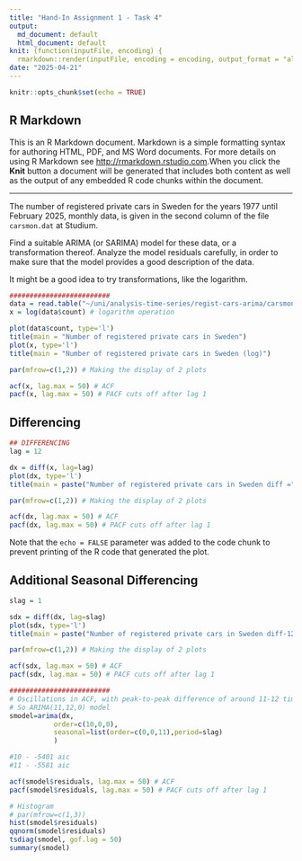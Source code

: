 ```yaml
---
title: "Hand-In Assignment 1 - Task 4"
output: 
  md_document: default
  html_document: default
knit: (function(inputFile, encoding) {
  rmarkdown::render(inputFile, encoding = encoding, output_format = "all") })
date: "2025-04-21"
---
```


```r
knitr::opts_chunk$set(echo = TRUE)
```

## R Markdown

This is an R Markdown document. Markdown is a simple formatting syntax for authoring HTML, PDF, and MS Word documents. For more details on using R Markdown see <http://rmarkdown.rstudio.com>.When you click the **Knit** button a document will be generated that includes both content as well as the output of any embedded R code chunks within the document. 

<hr/>

The number of registered private cars in Sweden for the years 1977 until February 2025, monthly data, is given in the second column of the file `carsmon.dat` at Studium.

Find a suitable ARIMA (or SARIMA) model for these data, or a transformation thereof. Analyze the model residuals carefully, in order to make sure that the model provides a good description of the data.

It might be a good idea to try transformations, like the logarithm.

```r
#########################
data = read.table("~/uni/analysis-time-series/regist-cars-arima/carsmon.dat", header=TRUE)
x = log(data$count) # logarithm operation

plot(data$count, type='l')
title(main = "Number of registered private cars in Sweden")
plot(x, type='l')
title(main = "Number of registered private cars in Sweden (log)")

par(mfrow=c(1,2)) # Making the display of 2 plots

acf(x, lag.max = 50) # ACF
pacf(x, lag.max = 50) # PACF cuts off after lag 1
```

## Differencing

```r
## DIFFERENCING
lag = 12

dx = diff(x, lag=lag)
plot(dx, type='l')
title(main = paste("Number of registered private cars in Sweden diff =", lag, sep=" "))

par(mfrow=c(1,2)) # Making the display of 2 plots

acf(dx, lag.max = 50) # ACF
pacf(dx, lag.max = 50) # PACF cuts off after lag 1
```

Note that the `echo = FALSE` parameter was added to the code chunk to prevent printing of the R code that generated the plot.

## Additional Seasonal Differencing

```r
slag = 1

sdx = diff(dx, lag=slag)
plot(sdx, type='l')
title(main = paste("Number of registered private cars in Sweden diff-12, and sdiff =", slag, sep=" "))

par(mfrow=c(1,2)) # Making the display of 2 plots

acf(sdx, lag.max = 50) # ACF
pacf(sdx, lag.max = 50) # PACF cuts off after lag 1
```
```r
#########################
# Oscillations in ACF, with peak-to-peak difference of around 11-12 timesteps (months)
# So ARIMA(11,12,0) model
smodel=arima(dx, 
           order=c(10,0,0), 
           seasonal=list(order=c(0,0,11),period=slag)
           )

#10 - -5401 aic
#11 - -5581 aic

acf(smodel$residuals, lag.max = 50) # ACF
pacf(smodel$residuals, lag.max = 50) # PACF cuts off after lag 1

# Histogram
# par(mfrow=c(1,3))
hist(smodel$residuals)
qqnorm(smodel$residuals)
tsdiag(smodel, gof.lag = 50) 
summary(smodel)
```

